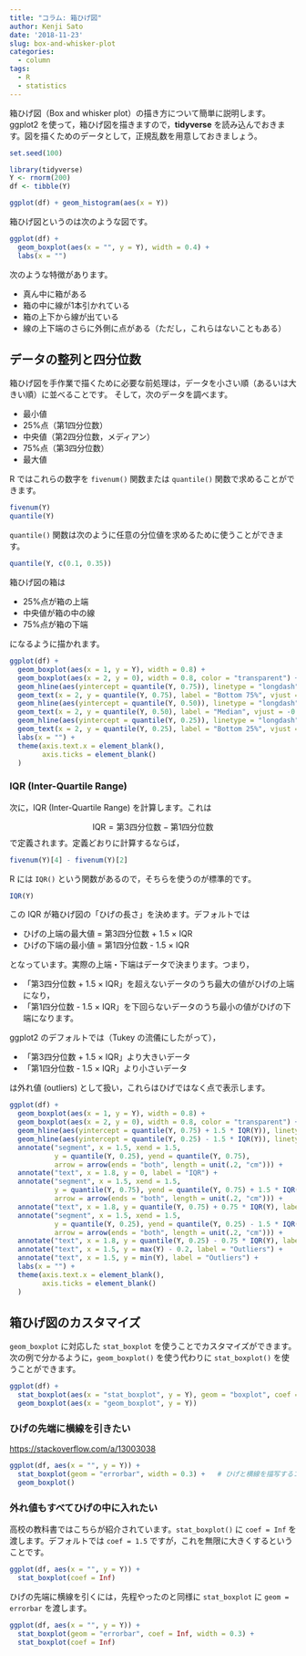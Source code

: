 ```yaml
---
title: "コラム: 箱ひげ図"
author: Kenji Sato
date: '2018-11-23'
slug: box-and-whisker-plot
categories: 
  - column
tags:
  - R
  - statistics
---
```


箱ひげ図（Box and whisker plot）の描き方について簡単に説明します。ggplot2 を使って，箱ひげ図を描きますので，**tidyverse** を読み込んでおきます。図を描くためのデータとして，正規乱数を用意しておきましょう。

```r
set.seed(100)
```

```r
library(tidyverse)
Y <- rnorm(200)
df <- tibble(Y)

ggplot(df) + geom_histogram(aes(x = Y))
```

箱ひげ図というのは次のような図です。

```r
ggplot(df) + 
  geom_boxplot(aes(x = "", y = Y), width = 0.4) + 
  labs(x = "") 
```

次のような特徴があります。

- 真ん中に箱がある
- 箱の中に線が1本引かれている
- 箱の上下から線が出ている
- 線の上下端のさらに外側に点がある（ただし，これらはないこともある）

## データの整列と四分位数

箱ひげ図を手作業で描くために必要な前処理は，データを小さい順（あるいは大きい順）に並べることです。
そして，次のデータを調べます。

- 最小値
- 25%点（第1四分位数）
- 中央値（第2四分位数，メディアン）
- 75%点（第3四分位数）
- 最大値

R ではこれらの数字を `fivenum()` 関数または `quantile()` 関数で求めることができます。

```r
fivenum(Y)
quantile(Y)
```

`quantile()` 関数は次のように任意の分位値を求めるために使うことができます。

```r
quantile(Y, c(0.1, 0.35))
```


箱ひげ図の箱は

- 25%点が箱の上端
- 中央値が箱の中の線
- 75%点が箱の下端

になるように描かれます。


```r
ggplot(df) + 
  geom_boxplot(aes(x = 1, y = Y), width = 0.8) + 
  geom_boxplot(aes(x = 2, y = 0), width = 0.8, color = "transparent") + 
  geom_hline(aes(yintercept = quantile(Y, 0.75)), linetype = "longdash") + 
  geom_text(x = 2, y = quantile(Y, 0.75), label = "Bottom 75%", vjust = -0.9) +
  geom_hline(aes(yintercept = quantile(Y, 0.50)), linetype = "longdash") + 
  geom_text(x = 2, y = quantile(Y, 0.50), label = "Median", vjust = -0.9) +
  geom_hline(aes(yintercept = quantile(Y, 0.25)), linetype = "longdash") + 
  geom_text(x = 2, y = quantile(Y, 0.25), label = "Bottom 25%", vjust = 1.2) +
  labs(x = "") +
  theme(axis.text.x = element_blank(),
        axis.ticks = element_blank()
  )
```


### IQR (Inter-Quartile Range)

次に，IQR (Inter-Quartile Range) を計算します。これは

$$
\text{IQR} = \text{第3四分位数} - \text{第1四分位数}
$$
で定義されます。定義どおりに計算するならば，

```r
fivenum(Y)[4] - fivenum(Y)[2]
```

R には `IQR()` という関数があるので，そちらを使うのが標準的です。

```r
IQR(Y)
```


この IQR が箱ひげ図の「ひげの長さ」を決めます。デフォルトでは

- ひげの上端の最大値 = 第3四分位数 + 1.5 × IQR
- ひげの下端の最小値 = 第1四分位数 - 1.5 × IQR

となっています。実際の上端・下端はデータで決まります。つまり，

- 「第3四分位数 + 1.5 × IQR」を超えないデータのうち最大の値がひげの上端になり，
- 「第1四分位数 - 1.5 × IQR」を下回らないデータのうち最小の値がひげの下端になります。

ggplot2 のデフォルトでは（Tukey の流儀にしたがって），

- 「第3四分位数 + 1.5 × IQR」より大きいデータ
- 「第1四分位数 - 1.5 × IQR」より小さいデータ

は外れ値 (outliers) として扱い，これらはひげではなく点で表示します。


```r
ggplot(df) + 
  geom_boxplot(aes(x = 1, y = Y), width = 0.8) + 
  geom_boxplot(aes(x = 2, y = 0), width = 0.8, color = "transparent") + 
  geom_hline(aes(yintercept = quantile(Y, 0.75) + 1.5 * IQR(Y)), linetype = "longdash") + 
  geom_hline(aes(yintercept = quantile(Y, 0.25) - 1.5 * IQR(Y)), linetype = "longdash") + 
  annotate("segment", x = 1.5, xend = 1.5, 
           y = quantile(Y, 0.25), yend = quantile(Y, 0.75), 
           arrow = arrow(ends = "both", length = unit(.2, "cm"))) + 
  annotate("text", x = 1.8, y = 0, label = "IQR") +
  annotate("segment", x = 1.5, xend = 1.5, 
           y = quantile(Y, 0.75), yend = quantile(Y, 0.75) + 1.5 * IQR(Y), 
           arrow = arrow(ends = "both", length = unit(.2, "cm"))) + 
  annotate("text", x = 1.8, y = quantile(Y, 0.75) + 0.75 * IQR(Y), label = "1.5 * IQR") +
  annotate("segment", x = 1.5, xend = 1.5, 
           y = quantile(Y, 0.25), yend = quantile(Y, 0.25) - 1.5 * IQR(Y), 
           arrow = arrow(ends = "both", length = unit(.2, "cm"))) + 
  annotate("text", x = 1.8, y = quantile(Y, 0.25) - 0.75 * IQR(Y), label = "1.5 * IQR") +
  annotate("text", x = 1.5, y = max(Y) - 0.2, label = "Outliers") +
  annotate("text", x = 1.5, y = min(Y), label = "Outliers") +
  labs(x = "") +
  theme(axis.text.x = element_blank(),
        axis.ticks = element_blank()
  )
```


## 箱ひげ図のカスタマイズ {#customize-boxplot}

`geom_boxplot` に対応した `stat_boxplot` を使うことでカスタマイズができます。次の例で分かるように，`geom_boxplot()` を使う代わりに `stat_boxplot()` を使うことができます。

```r
ggplot(df) + 
  stat_boxplot(aes(x = "stat_boxplot", y = Y), geom = "boxplot", coef = 1.5) + 
  geom_boxplot(aes(x = "geom_boxplot", y = Y)) 
```

### ひげの先端に横線を引きたい {#whisker-ends}

<https://stackoverflow.com/a/13003038>

```r
ggplot(df, aes(x = "", y = Y)) + 
  stat_boxplot(geom = "errorbar", width = 0.3) +   # ひげと横線を描写するコード
  geom_boxplot() 
```


### 外れ値もすべてひげの中に入れたい {#no-outliers}

高校の教科書ではこちらが紹介されています。`stat_boxplot()` に `coef = Inf` を渡します。デフォルトでは `coef = 1.5` ですが，これを無限に大きくするということです。

```r
ggplot(df, aes(x = "", y = Y)) + 
  stat_boxplot(coef = Inf)
```


ひげの先端に横線を引くには，先程やったのと同様に `stat_boxplot` に `geom = errorbar` を渡します。

```r
ggplot(df, aes(x = "", y = Y)) + 
  stat_boxplot(geom = "errorbar", coef = Inf, width = 0.3) +
  stat_boxplot(coef = Inf)
```
  



